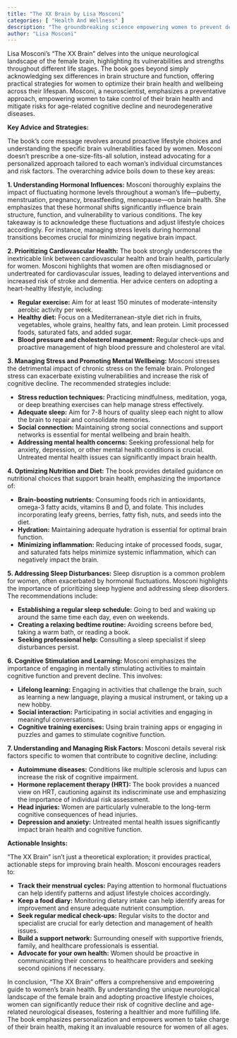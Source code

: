 ```yaml
---
title: "The XX Brain by Lisa Mosconi"
categories: [ "Health And Wellness" ]
description: "The groundbreaking science empowering women to prevent dementia"
author: "Lisa Mosconi"
---
```

Lisa Mosconi's "The XX Brain" delves into the unique neurological landscape of the female brain, highlighting its vulnerabilities and strengths throughout different life stages. The book goes beyond simply acknowledging sex differences in brain structure and function, offering practical strategies for women to optimize their brain health and wellbeing across their lifespan.  Mosconi, a neuroscientist, emphasizes a preventative approach, empowering women to take control of their brain health and mitigate risks for age-related cognitive decline and neurodegenerative diseases.

**Key Advice and Strategies:**

The book's core message revolves around proactive lifestyle choices and understanding the specific brain vulnerabilities faced by women.  Mosconi doesn't prescribe a one-size-fits-all solution, instead advocating for a personalized approach tailored to each woman's individual circumstances and risk factors.  The overarching advice boils down to these key areas:

**1. Understanding Hormonal Influences:**  Mosconi thoroughly explains the impact of fluctuating hormone levels throughout a woman's life—puberty, menstruation, pregnancy, breastfeeding, menopause—on brain health. She emphasizes that these hormonal shifts significantly influence brain structure, function, and vulnerability to various conditions.  The key takeaway is to acknowledge these fluctuations and adjust lifestyle choices accordingly.  For instance, managing stress levels during hormonal transitions becomes crucial for minimizing negative brain impact.

**2. Prioritizing Cardiovascular Health:** The book strongly underscores the inextricable link between cardiovascular health and brain health, particularly for women.  Mosconi highlights that women are often misdiagnosed or undertreated for cardiovascular issues, leading to delayed interventions and increased risk of stroke and dementia.  Her advice centers on adopting a heart-healthy lifestyle, including:

* **Regular exercise:**  Aim for at least 150 minutes of moderate-intensity aerobic activity per week.
* **Healthy diet:**  Focus on a Mediterranean-style diet rich in fruits, vegetables, whole grains, healthy fats, and lean protein.  Limit processed foods, saturated fats, and added sugar.
* **Blood pressure and cholesterol management:**  Regular check-ups and proactive management of high blood pressure and cholesterol are vital.

**3. Managing Stress and Promoting Mental Wellbeing:**  Mosconi stresses the detrimental impact of chronic stress on the female brain.  Prolonged stress can exacerbate existing vulnerabilities and increase the risk of cognitive decline.  The recommended strategies include:

* **Stress reduction techniques:**  Practicing mindfulness, meditation, yoga, or deep breathing exercises can help manage stress effectively.
* **Adequate sleep:**  Aim for 7-8 hours of quality sleep each night to allow the brain to repair and consolidate memories.
* **Social connection:**  Maintaining strong social connections and support networks is essential for mental wellbeing and brain health.
* **Addressing mental health concerns:**  Seeking professional help for anxiety, depression, or other mental health conditions is crucial.  Untreated mental health issues can significantly impact brain health.

**4. Optimizing Nutrition and Diet:**  The book provides detailed guidance on nutritional choices that support brain health, emphasizing the importance of:

* **Brain-boosting nutrients:**  Consuming foods rich in antioxidants, omega-3 fatty acids, vitamins B and D, and folate.  This includes incorporating leafy greens, berries, fatty fish, nuts, and seeds into the diet.
* **Hydration:**  Maintaining adequate hydration is essential for optimal brain function.
* **Minimizing inflammation:**  Reducing intake of processed foods, sugar, and saturated fats helps minimize systemic inflammation, which can negatively impact the brain.

**5. Addressing Sleep Disturbances:**  Sleep disruption is a common problem for women, often exacerbated by hormonal fluctuations.  Mosconi highlights the importance of prioritizing sleep hygiene and addressing sleep disorders.  The recommendations include:

* **Establishing a regular sleep schedule:**  Going to bed and waking up around the same time each day, even on weekends.
* **Creating a relaxing bedtime routine:**  Avoiding screens before bed, taking a warm bath, or reading a book.
* **Seeking professional help:**  Consulting a sleep specialist if sleep disturbances persist.

**6. Cognitive Stimulation and Learning:**  Mosconi emphasizes the importance of engaging in mentally stimulating activities to maintain cognitive function and prevent decline.  This involves:

* **Lifelong learning:**  Engaging in activities that challenge the brain, such as learning a new language, playing a musical instrument, or taking up a new hobby.
* **Social interaction:**  Participating in social activities and engaging in meaningful conversations.
* **Cognitive training exercises:**  Using brain training apps or engaging in puzzles and games to stimulate cognitive function.


**7.  Understanding and Managing Risk Factors:** Mosconi details several risk factors specific to women that contribute to cognitive decline, including:

* **Autoimmune diseases:** Conditions like multiple sclerosis and lupus can increase the risk of cognitive impairment.
* **Hormone replacement therapy (HRT):** The book provides a nuanced view on HRT, cautioning against its indiscriminate use and emphasizing the importance of individual risk assessment.
* **Head injuries:**  Women are particularly vulnerable to the long-term cognitive consequences of head injuries.
* **Depression and anxiety:** Untreated mental health issues significantly impact brain health and cognitive function.


**Actionable Insights:**

"The XX Brain" isn't just a theoretical exploration; it provides practical, actionable steps for improving brain health.  Mosconi encourages readers to:

* **Track their menstrual cycles:**  Paying attention to hormonal fluctuations can help identify patterns and adjust lifestyle choices accordingly.
* **Keep a food diary:**  Monitoring dietary intake can help identify areas for improvement and ensure adequate nutrient consumption.
* **Seek regular medical check-ups:**  Regular visits to the doctor and specialist are crucial for early detection and management of health issues.
* **Build a support network:**  Surrounding oneself with supportive friends, family, and healthcare professionals is essential.
* **Advocate for your own health:**  Women should be proactive in communicating their concerns to healthcare providers and seeking second opinions if necessary.


In conclusion, "The XX Brain" offers a comprehensive and empowering guide to women's brain health.  By understanding the unique neurological landscape of the female brain and adopting proactive lifestyle choices, women can significantly reduce their risk of cognitive decline and age-related neurological diseases, fostering a healthier and more fulfilling life.  The book emphasizes personalization and empowers women to take charge of their brain health, making it an invaluable resource for women of all ages.

